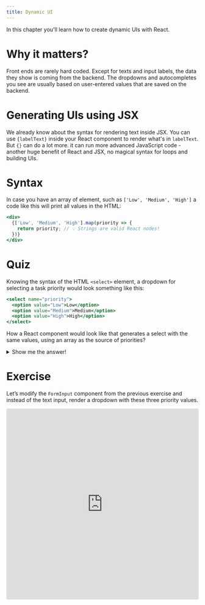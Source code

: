 ```yaml
---
title: Dynamic UI
---
```


In this chapter you'll learn how to create dynamic UIs with React.

# Why it matters?

Front ends are rarely hard coded. Except for texts and input labels, the data they show is coming from the backend. The dropdowns and autocompletes you see are usually based on user-entered values that are saved on the backend.

# Generating UIs using JSX

We already know about the syntax for rendering text inside JSX. You can use `{labelText}` inside your React component to render what's in `labelText`. But `{}` can do a lot more. it can run more advanced JavaScript code - another huge benefit of React and JSX, no magical syntax for loops and building UIs.

# Syntax

In case you have an array of element, such as `['Low', 'Medium', 'High']` a code like this will print all values in the HTML:

```jsx
<div>
  {['Low', 'Medium', 'High'].map(priority => {
    return priority; // 💡 Strings are valid React nodes!
  })}
</div>
```

# Quiz

Knowing the syntax of the HTML `<select>` element, a dropdown for selecting a task priority would look something like this:

```jsx
<select name="priority">
  <option value="Low">Low</option>
  <option value="Medium">Medium</option>
  <option value="High">High</option>
</select>
```

How a React component would look like that generates a select with the same values, using an array as the source of priorities?

<details>

  ```jsx
  function PriorityDropdown () {
    return (
      <select>
        {['Low', 'Medium', 'High'].map(
          priority => <option key={priority} value={priority}>{priority}</option>
        )}
      </select>
    );
  }
  ```

  👷 I know you're asking, what's `key` all of a sudden?? If you get the rest of it right, you have nothing to worry about. Key is just a special attribute React requires you to use when you render the same elements (`option` in this case) next to each other, programmatically.
  This way React can keep state updates more efficient.

  💡 In production applications you'll usually have an ID at this point for the elements that you want to programmatically render. Use that ID as key.

  ⚠️ If you don't do this, you get the following error in your React applications:
  > Warning: Each child in a list should have a unique “key” prop.

  <summary>Show me the answer!</summary>
</details>

# Exercise

Let’s modify the `FormInput` component from the previous exercise and instead of the text input, render a dropdown with these three priority values.

<iframe src="https://codesandbox.io/embed/zhqq9v?view=editor+%2B+preview&module=%2Fsrc%2FApp.js&previewwindow=tests"
  style="width:100%; height: 500px; border:0; border-radius: 4px; overflow:hidden;"
  title="Exercise 6 - Dynamic UI"
  allow="accelerometer; ambient-light-sensor; camera; encrypted-media; geolocation; gyroscope; hid; microphone; midi; payment; usb; vr; xr-spatial-tracking"
  sandbox="allow-forms allow-modals allow-popups allow-presentation allow-same-origin allow-scripts"
></iframe>